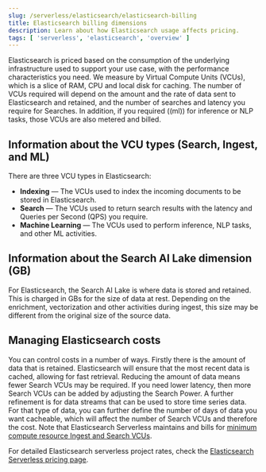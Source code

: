 ```yaml
---
slug: /serverless/elasticsearch/elasticsearch-billing
title: Elasticsearch billing dimensions
description: Learn about how Elasticsearch usage affects pricing.
tags: [ 'serverless', 'elasticsearch', 'overview' ]
---
```


<p><DocBadge template="technical preview" /></p>

Elasticsearch is priced based on the consumption of the underlying 
infrastructure used to support your use case, with the performance 
characteristics you need. We measure by Virtual Compute Units (VCUs), which is a 
slice of RAM, CPU and local disk for caching. The number of VCUs required will 
depend on the amount and the rate of data sent to Elasticsearch and retained, 
and the number of searches and latency you require for Searches. In addition, if 
you required ((ml)) for inference or NLP tasks, those VCUs are also 
metered and billed.

## Information about the VCU types (Search, Ingest, and ML)

There are three VCU types in Elasticsearch:

* **Indexing** &mdash; The VCUs used to index the incoming documents to be 
stored in Elasticsearch.
* **Search** &mdash; The VCUs used to return search results with the latency and 
Queries per Second (QPS) you require.
* **Machine Learning** &mdash; The VCUs used to perform inference, NLP tasks, and other ML activities.

## Information about the Search AI Lake dimension (GB)

For Elasticsearch, the Search AI Lake is where data is stored and retained. This is 
charged in GBs for the size of data at rest. Depending on the enrichment, 
vectorization and other activities during ingest, this size may be different 
from the original size of the source data.

## Managing Elasticsearch costs

You can control costs in a number of ways. Firstly there is the amount of 
data that is retained. Elasticsearch will ensure that the most recent data is
cached, allowing for fast retrieval. Reducing the amount of data means fewer 
Search VCUs may be required. If you need lower latency, then more Search VCUs 
can be added by adjusting the Search Power. A further refinement is for data streams that can be used to store 
time series data. For that type of data, you can further define the number of 
days of data you want cacheable, which will affect the number of Search VCUs and 
therefore the cost. Note that Elasticsearch Serverless maintains and bills for
[minimum compute resource Ingest and Search VCUs](https://www.elastic.co/pricing/serverless-search#what-are-the-minimum-compute-resource-vcus-on-elasticsearch-serverless).

For detailed Elasticsearch serverless project rates, check the 
[Elasticsearch Serverless pricing page](https://www.elastic.co/pricing/serverless-search).